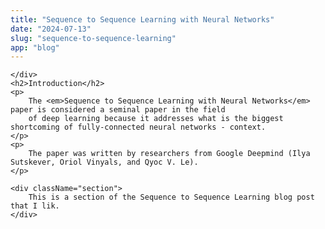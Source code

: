 ```yaml
---
title: "Sequence to Sequence Learning with Neural Networks"
date: "2024-07-13"
slug: "sequence-to-sequence-learning"
app: "blog"
---
```


<div>
    <div className="overview">
        
    </div>
    <h2>Introduction</h2>
    <p>
        The <em>Sequence to Sequence Learning with Neural Networks</em> paper is considered a seminal paper in the field
        of deep learning because it addresses what is the biggest shortcoming of fully-connected neural networks - context.
    </p>
    <p>
        The paper was written by researchers from Google Deepmind (Ilya Sutskever, Oriol Vinyals, and Qyoc V. Le). 
    </p>

    <div className="section">
        This is a section of the Sequence to Sequence Learning blog post that I lik.
    </div>

</div>
